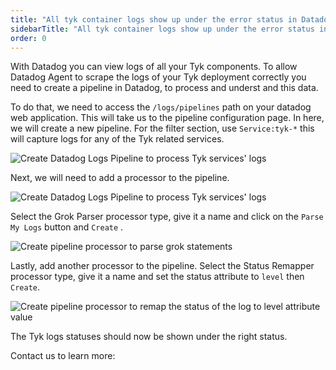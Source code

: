 ```yaml
---
title: "All tyk container logs show up under the error status in Datadog logs"
sidebarTitle: "All tyk container logs show up under the error status in Datadog logs"
order: 0
---
```



With Datadog you can view logs of all your Tyk components.
To allow Datadog Agent to scrape the logs of your Tyk deployment correctly you need to create a pipeline in Datadog, to process and underst and this data.

To do that, we need to access the `/logs/pipelines` path on your datadog web application.
This will take us to the pipeline configuration page.
In here, we will create a new pipeline.
For the filter section, use `Service:tyk-*` this will capture logs for any of the Tyk related services.

<img src="/img/faq/datadog-logs-showup-as-errors/create-pipeline.png" alt="Create Datadog Logs Pipeline to process Tyk services' logs" />

Next, we will need to add a processor to the pipeline.

<img src="/img/faq/datadog-logs-showup-as-errors/add-processor.png" alt="Create Datadog Logs Pipeline to process Tyk services' logs" />

Select the Grok Parser processor type, give it a name and click on the `Parse My Logs` button and `Create` .

<img src="/img/faq/datadog-logs-showup-as-errors/create-grok-parser-processor.png" alt="Create pipeline processor to parse grok statements" />

Lastly, add another processor to the pipeline. Select the Status Remapper processor type, give it a name and set the status attribute to `level` then `Create`.

<img src="/img/faq/datadog-logs-showup-as-errors/create-status-remapper-processor.png" alt="Create pipeline processor to remap the status of the log to level attribute value" />

The Tyk logs statuses should now be shown under the right status.

Contact us to learn more:

<ButtonLeft href="https://tyk.io/contact/" color="green" content="Contact us" />
